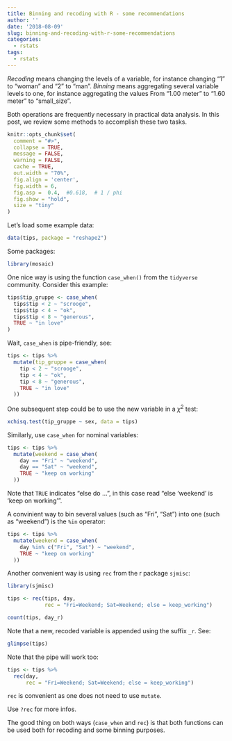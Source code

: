 ```yaml
---
title: Binning and recoding with R - some recommendations
author: ''
date: '2018-08-09'
slug: binning-and-recoding-with-r-some-recommendations
categories:
  - rstats
tags:
  - rstats
---
```



*Recoding* means changing the levels of a variable, for instance changing "1" to "woman" and "2" to "man". *Binning* means aggregating several variable levels to one, for instance aggregating the values From "1.00 meter" to "1.60 meter" to "small_size".

Both operations are frequently necessary in practical data analysis. In this post, we review some methods to accomplish these two tasks.


```r

knitr::opts_chunk$set(
  comment = "#>",
  collapse = TRUE,
  message = FALSE,
  warning = FALSE,
  cache = TRUE,
  out.width = "70%",
  fig.align = 'center',
  fig.width = 6,
  fig.asp =  0.4,  #0.618,  # 1 / phi
  fig.show = "hold",
  size = "tiny"
)

```



Let's load some example data:

```r
data(tips, package = "reshape2")
```


Some packages:
```r
library(mosaic)
```


One nice way is using the function `case_when()` from the `tidyverse` community. Consider this example:

```r
tips$tip_gruppe <- case_when(
  tips$tip < 2 ~ "scrooge",
  tips$tip < 4 ~ "ok",
  tips$tip < 8 ~ "generous",
  TRUE ~ "in love"
)

```



Wait, `case_when` is pipe-friendly, see:

```r
tips <- tips %>% 
  mutate(tip_gruppe = case_when(
    tip < 2 ~ "scrooge",
    tip < 4 ~ "ok",
    tip < 8 ~ "generous",
    TRUE ~ "in love"
  ))

```


One subsequent step could be to use the new variable in a $\chi^2$ test:

```r
xchisq.test(tip_gruppe ~ sex, data = tips)
```


Similarly, use `case_when` for nominal variables:

```r
tips <- tips %>% 
  mutate(weekend = case_when(
    day == "Fri" ~ "weekend",
    day == "Sat" ~ "weekend",
    TRUE ~ "keep on working"
  ))
```

Note that `TRUE` indicates "else do ...", in this case read "else 'weekend'  is 'keep on working'".

A convinient way to bin several values (such as "Fri", "Sat") into one (such as "weekend") is the `%in` operator:

```r
tips <- tips %>% 
  mutate(weekend = case_when(
    day %in% c("Fri", "Sat") ~ "weekend",
    TRUE ~ "keep on working"
  ))
```



Another convenient way is using `rec` from the r package `sjmisc`:

```r
library(sjmisc)
```


```r
tips <- rec(tips, day,
            rec = "Fri=Weekend; Sat=Weekend; else = keep_working")

count(tips, day_r)
```


Note that a new, recoded variable is appended using the suffix `_r`. See:

```r
glimpse(tips)
```


Note that the pipe will work too:

```r
tips <- tips %>% 
  rec(day,
      rec = "Fri=Weekend; Sat=Weekend; else = keep_working")

```

`rec` is convenient as one does not need to use `mutate`. 

Use `?rec` for more infos.


The good thing on both ways (`case_when` and `rec`) is that both functions can be used both for recoding and some binning purposes.


